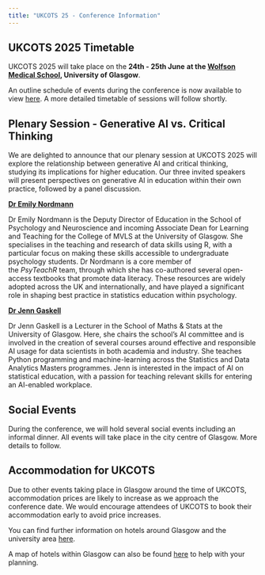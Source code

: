 ```yaml
---
title: "UKCOTS 25 - Conference Information"
---
```


## **UKCOTS 2025 Timetable**

UKCOTS 2025 will take place on the **24th - 25th June** **at the [Wolfson Medical School](https://www.gla.ac.uk/myglasgow/estates/timetabling/roomphotos/wolfsonmed/), University of Glasgow**.

An outline schedule of events during the conference is now available to view [here](supporting/outlineschedule.pdf). A more detailed timetable of sessions will follow shortly.

## **Plenary Session - Generative AI vs. Critical Thinking**

We are delighted to announce that our plenary session at UKCOTS 2025 will explore the relationship between generative AI and critical thinking, studying its implications for higher education. Our three invited speakers will present perspectives on generative AI in education within their own practice, followed by a panel discussion.

[**Dr Emily Nordmann**](https://www.gla.ac.uk/schools/psychologyneuroscience/staff/emilynordmann/)

Dr Emily Nordmann is the Deputy Director of Education in the School of Psychology and Neuroscience and incoming Associate Dean for Learning and Teaching for the College of MVLS at the University of Glasgow. She specialises in the teaching and research of data skills using R, with a particular focus on making these skills accessible to undergraduate psychology students. Dr Nordmann is a core member of the *PsyTeachR* team, through which she has co-authored several open-access textbooks that promote data literacy. These resources are widely adopted across the UK and internationally, and have played a significant role in shaping best practice in statistics education within psychology.

[**Dr Jenn Gaskell**](https://www.gla.ac.uk/schools/mathematicsstatistics/staff/jennifergaskell/#)

Dr Jenn Gaskell is a Lecturer in the School of Maths & Stats at the University of Glasgow. Here, she chairs the school’s AI committee and is involved in the creation of several courses around effective and responsible AI usage for data scientists in both academia and industry. She teaches Python programming and machine-learning across the Statistics and Data Analytics Masters programmes. Jenn is interested in the impact of AI on statistical education, with a passion for teaching relevant skills for entering an AI-enabled workplace. 

## Social Events

During the conference, we will hold several social events including an informal dinner. All events will take place in the city centre of Glasgow. More details to follow.

## Accommodation for UKCOTS

Due to other events taking place in Glasgow around the time of UKCOTS, accommodation prices are likely to increase as we approach the conference date. We would encourage attendees of UKCOTS to book their accommodation early to avoid price increases.

You can find further information on hotels around Glasgow and the university area [here](supporting/accommodation.pdf).

A map of hotels within Glasgow can also be found [here](supporting/hotelmap.pdf) to help with your planning.
